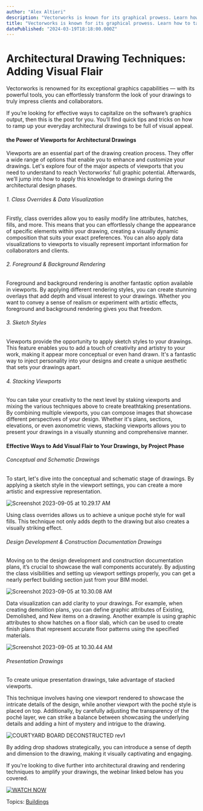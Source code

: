 ```yaml
---
author: "Alex Altieri"
description: "Vectorworks is known for its graphical prowess. Learn how to take advantage of the software’s capabilities to make your architectural drawings stand out."
title: "Vectorworks is known for its graphical prowess. Learn how to take advantage of the software’s capabilities to make your architectural drawings stand out." 
datePublished: "2024-03-19T18:18:00.000Z"
---
```

# Architectural Drawing Techniques: Adding Visual Flair

Vectorworks is renowned for its exceptional graphics capabilities — with its powerful tools, you can effortlessly transform the look of your drawings to truly impress clients and collaborators.

If you’re looking for effective ways to capitalize on the software’s graphics output, then this is the post for you. You’ll find quick tips and tricks on how to ramp up your everyday architectural drawings to be full of visual appeal.

#### the Power of Viewports for Architectural Drawings

Viewports are an essential part of the drawing creation process. They offer a wide range of options that enable you to enhance and customize your drawings. Let's explore four of the major aspects of viewports that you need to understand to reach Vectorworks’ full graphic potential. Afterwards, we’ll jump into how to apply this knowledge to drawings during the architectural design phases.

###### 1\. Class Overrides & Data Visualization

Firstly, class overrides allow you to easily modify line attributes, hatches, fills, and more. This means that you can effortlessly change the appearance of specific elements within your drawing, creating a visually dynamic composition that suits your exact preferences. You can also apply data visualizations to viewports to visually represent important information for collaborators and clients.

###### 2\. Foreground & Background Rendering

Foreground and background rendering is another fantastic option available in viewports. By applying different rendering styles, you can create stunning overlays that add depth and visual interest to your drawings. Whether you want to convey a sense of realism or experiment with artistic effects, foreground and background rendering gives you that freedom.

###### 3\. Sketch Styles

Viewports provide the opportunity to apply sketch styles to your drawings. This feature enables you to add a touch of creativity and artistry to your work, making it appear more conceptual or even hand drawn. It's a fantastic way to inject personality into your designs and create a unique aesthetic that sets your drawings apart.

###### 4\. Stacking Viewports 

You can take your creativity to the next level by staking viewports and mixing the various techniques above to create breathtaking presentations. By combining multiple viewports, you can compose images that showcase different perspectives of your design. Whether it's plans, sections, elevations, or even axonometric views, stacking viewports allows you to present your drawings in a visually stunning and comprehensive manner.

#### Effective Ways to Add Visual Flair to Your Drawings, by Project Phase

###### Conceptual and Schematic Drawings

To start, let's dive into the conceptual and schematic stage of drawings. By applying a sketch style in the viewport settings, you can create a more artistic and expressive representation.

![Screenshot 2023-09-05 at 10.29.17 AM](https://blog.vectorworks.net/hs-fs/hubfs/Blog%20Images/2023%20Blog%20Images/8_Drawing/Screenshot%202023-09-05%20at%2010.29.17%20AM.png?width=1821&height=1210&name=Screenshot%202023-09-05%20at%2010.29.17%20AM.png)

Using class overrides allows us to achieve a unique poché style for wall fills. This technique not only adds depth to the drawing but also creates a visually striking effect.

###### Design Development & Construction Documentation Drawings

Moving on to the design development and construction documentation plans, it’s crucial to showcase the wall components accurately. By adjusting the class visibilities and setting up viewport settings properly, you can get a nearly perfect building section just from your BIM model.

![Screenshot 2023-09-05 at 10.30.08 AM](https://blog.vectorworks.net/hs-fs/hubfs/Blog%20Images/2023%20Blog%20Images/8_Drawing/Screenshot%202023-09-05%20at%2010.30.08%20AM.png?width=1817&height=1209&name=Screenshot%202023-09-05%20at%2010.30.08%20AM.png)

Data visualization can add clarity to your drawings. For example, when creating demolition plans, you can define graphic attributes of Existing, Demolished, and New items on a drawing. Another example is using graphic attributes to show hatches on a floor slab, which can be used to create finish plans that represent accurate floor patterns using the specified materials.

![Screenshot 2023-09-05 at 10.30.44 AM](https://blog.vectorworks.net/hs-fs/hubfs/Blog%20Images/2023%20Blog%20Images/8_Drawing/Screenshot%202023-09-05%20at%2010.30.44%20AM.png?width=1820&height=1208&name=Screenshot%202023-09-05%20at%2010.30.44%20AM.png)

###### Presentation Drawings

To create unique presentation drawings, take advantage of stacked viewports.

This technique involves having one viewport rendered to showcase the intricate details of the design, while another viewport with the poché style is placed on top. Additionally, by carefully adjusting the transparency of the poché layer, we can strike a balance between showcasing the underlying details and adding a hint of mystery and intrigue to the drawing.

![COURTYARD BOARD DECONSTRUCTED rev1](https://blog.vectorworks.net/hs-fs/hubfs/COURTYARD%20BOARD%20DECONSTRUCTED%20rev1.png?width=21600&height=14400&name=COURTYARD%20BOARD%20DECONSTRUCTED%20rev1.png)

By adding drop shadows strategically, you can introduce a sense of depth and dimension to the drawing, making it visually captivating and engaging.

If you're looking to dive further into architectural drawing and rendering techniques to amplify your drawings, the webinar linked below has you covered.

[![WATCH NOW](https://no-cache.hubspot.com/cta/default/3018241/36bd0656-e49f-4bcf-bed8-c4060923a0d8.png)](https://cta-redirect.hubspot.com/cta/redirect/3018241/36bd0656-e49f-4bcf-bed8-c4060923a0d8) 

 Topics: [Buildings](https://blog.vectorworks.net/topic/buildings) 

 